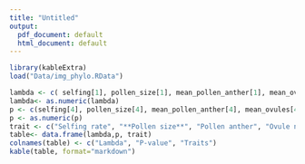 ```yaml
---
title: "Untitled"
output:
  pdf_document: default
  html_document: default
---
```


```r

library(kableExtra)
load("Data/img_phylo.RData")

lambda <- c( selfing[1], pollen_size[1], mean_pollen_anther[1], mean_ovules[1], pollen_ovule_ratio[1], stigma_area[1], stigma_length[1], stigma_width[1], style_length[1], style_width[1], ovary_length[1], ovary_width[1],si_index[1])
lambda<- as.numeric(lambda)
p <- c(selfing[4], pollen_size[4], mean_pollen_anther[4], mean_ovules[4], pollen_ovule_ratio[4], stigma_area[4], stigma_length[4], stigma_width[4], style_length[4], style_width[4], ovary_length[4], ovary_width[4], si_index[4])
p <- as.numeric(p)
trait <- c("Selfing rate", "**Pollen size**", "Pollen anther", "Ovule number", "Pollen-ovule ratio", "**Stigmatic area**", "**Stigma length**", "**Stigma width**", "**Style length**", "Style width", "Ovary length", "Ovary width", "**SI index**")
table<- data.frame(lambda,p, trait)
colnames(table) <- c("Lambda", "P-value", "Traits")
kable(table, format="markdown")
```
